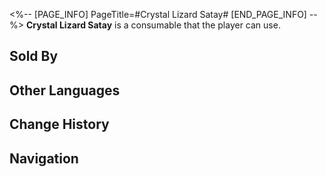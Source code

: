 <%-- [PAGE_INFO]
PageTitle=#Crystal Lizard Satay#
[END_PAGE_INFO] --%>
{{Consumable Infobox
|id          = 408402
|image       = Item Crystal Lizard Satay.png{{subst:void|<!--$UPLOAD:<<SpriteOutput/ItemFigures/408402.png>-<Item Crystal Lizard Satay.png>-<Consumable Icons>>-->}}
|type        = Restorative Consumables
|rarity      = 2
|effect      = Upon use, immediately recovers 4 Technique Points for your team, but each team member loses HP equal to 15% of their Max HP.
|description = A skewer made from cold-blooded reptiles that live in mines.<br />Zoologists will tell you that the crystals on the lizard's body are actually a by-product of its body's osmoregulation and the maintenance of body fluid levels. They'll also tell you that this by-product should never be eaten.
|effectType  = 
|effectType2 = 
|effectType3 = 
|recipe      = 
|source1     = [[Food Stall]]
|source2     = 
|source3     = 
}}
{{Description|''"It tastes like chicken, and it's crunchy!"''}}
'''Crystal Lizard Satay''' is a consumable that the player can use.

==Sold By==
{{Shop Availability}}

==Other Languages==
{{Other Languages
|en   = Crystal Lizard Satay
|zhs  = 宝石蜥肉串
|zht  = 寶石蜥肉串
|ja   = ジェムトカゲの串焼き
|ko   = 보석 도마뱀 꼬치
|es   = Brocheta de lagarto cristalizado
|fr   = Satay de lézard de cristal
|ru   = Сате из хрустальной ящерицы
|th   = Crystal Lizard Satay
|vi   = Xiên Thịt Thằn Lằn Đá
|de   = Kristalleidechsen-Satay
|id   = Crystal Lizard Satay
|pt   = Espetinho de Lagarto-de-Cristal
}}

==Change History==
{{Change History|1.0}}

==Navigation==
{{Consumable Navbox}}